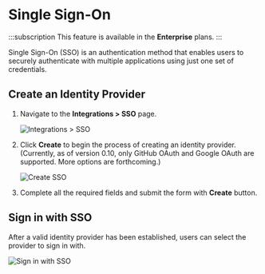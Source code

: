 ---
---


# Single Sign-On

:::subscription
This feature is available in the **Enterprise** plans.
:::

Single Sign-On (SSO) is an authentication method that enables users to securely authenticate with multiple applications using just one set of credentials.

## Create an Identity Provider

1. Navigate to the **Integrations > SSO** page.

   ![Integrations > SSO](./integrations_sso.png)

2. Click **Create** to begin the process of creating an identity provider. (Currently, as of version 0.10, only GitHub OAuth and Google OAuth are supported. More options are forthcoming.)

    <img src={SSOCreateUrl} width={600} alt="Create SSO"/>

3. Complete all the required fields and submit the form with **Create** button.

## Sign in with SSO

After a valid identity provider has been established, users can select the provider to sign in with.

<img src={SSOSigninUrl} width={600} alt="Sign in with SSO"/>
